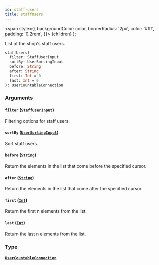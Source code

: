 ```yaml
---
id: staff-users
title: staffUsers
---
```


<span
style={{
      backgroundColor: color,
      borderRadius: '2px',
      color: '#fff',
      padding: '0.2rem',
    }}>
{children}
</span>
);

List of the shop's staff users.

```graphql
staffUsers(
  filter: StaffUserInput
  sortBy: UserSortingInput
  before: String
  after: String
  first: Int = 0
  last: Int = 0
): UserCountableConnection

```

### Arguments

#### `filter` ([`StaffUserInput`](/api-reference/inputs/staff-user-input.mdx))

Filtering options for staff users.

#### `sortBy` ([`UserSortingInput`](/api-reference/inputs/user-sorting-input.mdx))

Sort staff users.

#### `before` ([`String`](/api-reference/scalars/string.mdx))

Return the elements in the list that come before the specified cursor.

#### `after` ([`String`](/api-reference/scalars/string.mdx))

Return the elements in the list that come after the specified cursor.

#### `first` ([`Int`](/api-reference/scalars/int.mdx))

Return the first n elements from the list.

#### `last` ([`Int`](/api-reference/scalars/int.mdx))

Return the last n elements from the list.

### Type

#### [`UserCountableConnection`](/api-reference/objects/user-countable-connection.mdx)
